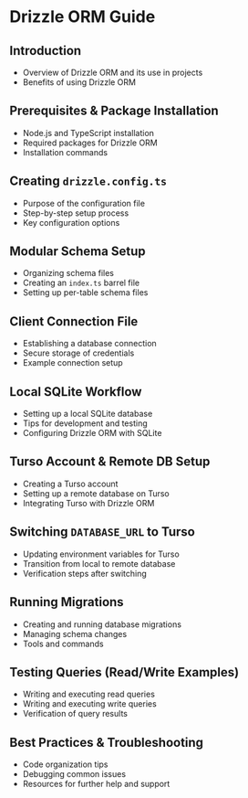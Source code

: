 # Drizzle ORM Guide

## Introduction
- Overview of Drizzle ORM and its use in projects
- Benefits of using Drizzle ORM

## Prerequisites & Package Installation
- Node.js and TypeScript installation
- Required packages for Drizzle ORM
- Installation commands

## Creating `drizzle.config.ts`
- Purpose of the configuration file
- Step-by-step setup process
- Key configuration options

## Modular Schema Setup
- Organizing schema files
- Creating an `index.ts` barrel file
- Setting up per-table schema files

## Client Connection File
- Establishing a database connection
- Secure storage of credentials
- Example connection setup

## Local SQLite Workflow
- Setting up a local SQLite database
- Tips for development and testing
- Configuring Drizzle ORM with SQLite

## Turso Account & Remote DB Setup
- Creating a Turso account
- Setting up a remote database on Turso
- Integrating Turso with Drizzle ORM

## Switching `DATABASE_URL` to Turso
- Updating environment variables for Turso
- Transition from local to remote database
- Verification steps after switching

## Running Migrations
- Creating and running database migrations
- Managing schema changes
- Tools and commands

## Testing Queries (Read/Write Examples)
- Writing and executing read queries
- Writing and executing write queries
- Verification of query results

## Best Practices & Troubleshooting
- Code organization tips
- Debugging common issues
- Resources for further help and support

